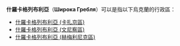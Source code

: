 '''什羅卡格列布利亞'''（'''Широка Гребля'''）可以是指以下烏克蘭的行政區：

* [[什羅卡格列布利亞_(卡扎京區)|什羅卡格列布利亞 (卡扎京區)]]
* [[什羅卡格列布利亞_(文尼察區)|什羅卡格列布利亞 (文尼察區)]]
* [[什羅卡格列布利亞_(赫梅利尼克區)|什羅卡格列布利亞 (赫梅利尼克區)]]

{{Disambiguation|S|Cat=八字以上行政区译名消歧义}}